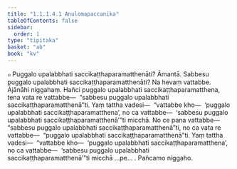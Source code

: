 ```yaml
---
title: "1.1.1.4.1 Anulomapaccanīka"
tableOfContents: false
sidebar:
  order: 1
type: "tipitaka"
basket: "ab"
book: "kv"
---
```



<DynamicBreadcrumb />

<Division number="13" book="kv">

<Paragraph number="48" book="kv">
๐ Puggalo upalabbhati saccikaṭṭhaparamatthenāti? Āmantā. Sabbesu puggalo upalabbhati saccikaṭṭhaparamatthenāti? Na hevaṃ vattabbe.
</Paragraph>

<Paragraph number="49" book="kv">
Ājānāhi niggahaṃ. Hañci puggalo upalabbhati saccikaṭṭhaparamatthena, tena vata re vattabbe—  “sabbesu puggalo upalabbhati saccikaṭṭhaparamatthenā”ti. Yaṃ tattha vadesi—  “vattabbe kho—  ‘puggalo upalabbhati saccikaṭṭhaparamatthena’, no ca vattabbe—  ‘sabbesu puggalo upalabbhati saccikaṭṭhaparamatthenā’”ti micchā.
</Paragraph>

<Paragraph number="50" book="kv">
No ce pana vattabbe—  “sabbesu puggalo upalabbhati saccikaṭṭhaparamatthenā”ti, no ca vata re vattabbe—  “puggalo upalabbhati saccikaṭṭhaparamatthenā”ti. Yaṃ tattha vadesi—  “vattabbe kho—  ‘puggalo upalabbhati saccikaṭṭhaparamatthena’, no ca vattabbe—  ‘sabbesu puggalo upalabbhati saccikaṭṭhaparamatthenā’”ti micchā …pe… .

</Paragraph>
</Division>

<Paragraph number="51" type="center" book="kv">
Pañcamo niggaho.
</Paragraph>